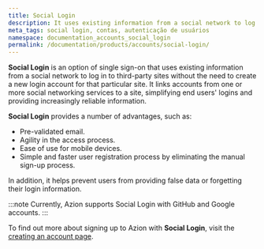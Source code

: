 ```yaml
---
title: Social Login
description: It uses existing information from a social network to log in to third-party sites without the need to create a new login account.
meta_tags: social login, contas, autenticação de usuários 
namespace: documentation_accounts_social_login
permalink: /documentation/products/accounts/social-login/
---
```


**Social Login** is an option of single sign-on that uses existing information from a social network to log in to third-party sites without the need to create a new login account for that particular site. It links accounts from one or more social networking services to a site, simplifying end users' logins and providing increasingly reliable information.

**Social Login** provides a number of advantages, such as:

* Pre-validated email.
* Agility in the access process.
* Ease of use for mobile devices.
* Simple and faster user registration process by eliminating the manual sign-up process.

In addition, it helps prevent users from providing false data or forgetting their login information.

:::note
Currently, Azion supports Social Login with GitHub and Google accounts.
:::

To find out more about signing up to Azion with **Social Login**, visit the [creating an account page](/en/documentation/products/accounts/creating-account/).